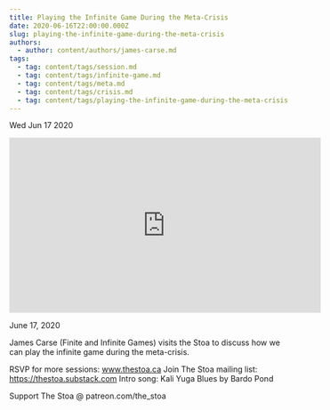 ```yaml
---
title: Playing the Infinite Game During the Meta-Crisis
date: 2020-06-16T22:00:00.000Z
slug: playing-the-infinite-game-during-the-meta-crisis
authors:
  - author: content/authors/james-carse.md
tags:
  - tag: content/tags/session.md
  - tag: content/tags/infinite-game.md
  - tag: content/tags/meta.md
  - tag: content/tags/crisis.md
  - tag: content/tags/playing-the-infinite-game-during-the-meta-crisis.md
---
```






Wed Jun 17 2020

<iframe width="560" height="315" src="https://www.youtube.com/embed/EFKa3zRFo7o" title="Playing the Infinite Game During the Meta-Crisis w/ James Carse" frameborder="0" allow="accelerometer; autoplay; clipboard-write; encrypted-media; gyroscope; picture-in-picture" allowfullscreen ></iframe>

June 17, 2020

James Carse (Finite and Infinite Games) visits the Stoa to discuss how we can play the infinite game during the meta-crisis.

RSVP for more sessions: www.thestoa.ca
Join The Stoa mailing list: https://thestoa.substack.com
Intro song: Kali Yuga Blues by Bardo Pond

Support The Stoa @ patreon.com/the_stoa


